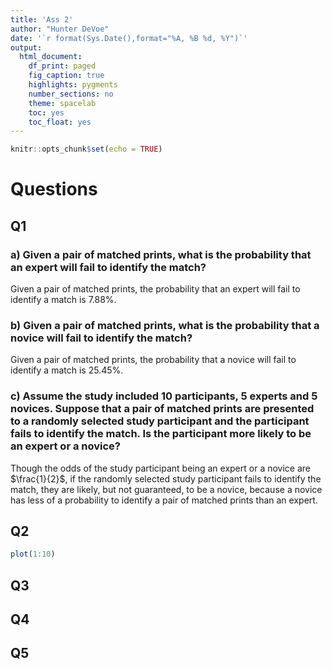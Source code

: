 ---
title: 'Ass 2'
author: "Hunter DeVoe"
date: '`r format(Sys.Date(),format="%A, %B %d, %Y")`'
output: 
  html_document:
    df_print: paged
    fig_caption: true
    highlights: pygments
    number_sections: no
    theme: spacelab
    toc: yes
    toc_float: yes
---

```{r setup, include=FALSE, fig.align='center'}
knitr::opts_chunk$set(echo = TRUE)
```

# Questions{}

## Q1  

### a) Given a pair of matched prints, what is the probability that an expert will fail to identify the match?

Given a pair of matched prints, the probability that an expert will fail to identify a match is 7.88%.    

### b) Given a pair of matched prints, what is the probability that a novice will fail to identify the match?  

Given a pair of matched prints, the probability that a novice will fail to identify a match is 25.45%.  

### c) Assume the study included 10 participants, 5 experts and 5 novices. Suppose that a pair of matched prints are presented to a randomly selected study participant and the participant fails to identify the match. Is the participant more likely to be an expert or a novice?  

Though the odds of the study participant being an expert or a novice are $\frac{1}{2}$, if the randomly selected study participant fails to identify the match, they are likely, but not guaranteed, to be a novice, because a novice has less of a probability to identify a pair of matched prints than an expert.

## Q2
```{r}
plot(1:10)
```


## Q3

## Q4


## Q5